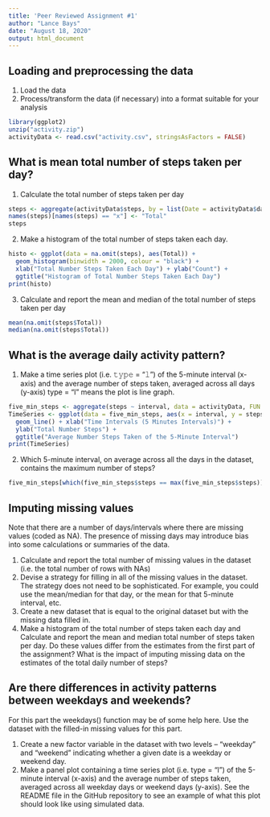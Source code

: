 ---
title: 'Peer Reviewed Assignment #1'
author: "Lance Bays"
date: "August 18, 2020"
output: html_document
---


## Loading and preprocessing the data
1. Load the data
2. Process/transform the data (if necessary) into a format suitable for your analysis

```{r, echo=TRUE}
library(ggplot2)
unzip("activity.zip")
activityData <- read.csv("activity.csv", stringsAsFactors = FALSE)
```

## What is mean total number of steps taken per day?
1. Calculate the total number of steps taken per day
```{r, echo=TRUE}
steps <- aggregate(activityData$steps, by = list(Date = activityData$date), FUN = sum)
names(steps)[names(steps) == "x"] <- "Total"
steps
```

2. Make a histogram of the total number of steps taken each day.
```{r}
histo <- ggplot(data = na.omit(steps), aes(Total)) + 
  geom_histogram(binwidth = 2000, colour = "black") +
  xlab("Total Number Steps Taken Each Day") + ylab("Count") +
  ggtitle("Histogram of Total Number Steps Taken Each Day")
print(histo)
```

3. Calculate and report the mean and median of the total number of steps taken per day
```{r}
mean(na.omit(steps$Total))
median(na.omit(steps$Total))
```

## What is the average daily activity pattern?
1. Make a time series plot (i.e. 𝚝𝚢𝚙𝚎 = “𝚕”) of the 5-minute interval (x-axis) and the average number of steps taken, averaged across all days (y-axis) type = “l” means the plot is line graph.

```{r, echo=TRUE}
five_min_steps <- aggregate(steps ~ interval, data = activityData, FUN =mean)
TimeSeries <- ggplot(data = five_min_steps, aes(x = interval, y = steps)) +
  geom_line() + xlab("Time Intervals (5 Minutes Intervals)") +
  ylab("Total Number Steps") +
  ggtitle("Average Number Steps Taken of the 5-Minute Interval")
print(TimeSeries)
```

2. Which 5-minute interval, on average across all the days in the dataset, contains the maximum number of steps?
```{r}
five_min_steps[which(five_min_steps$steps == max(five_min_steps$steps)),]
```


## Imputing missing values
Note that there are a number of days/intervals where there are missing values (coded as NA). The presence of missing days may introduce bias into some calculations or summaries of the data.

1. Calculate and report the total number of missing values in the dataset (i.e. the total number of rows with NAs)
2. Devise a strategy for filling in all of the missing values in the dataset. The strategy does not need to be sophisticated. For example, you could use the mean/median for that day, or the mean for that 5-minute interval, etc.
3. Create a new dataset that is equal to the original dataset but with the missing data filled in.
4. Make a histogram of the total number of steps taken each day and Calculate and report the mean and median total number of steps taken per day. Do these values differ from the estimates from the first part of the assignment? What is the impact of imputing missing data on the estimates of the total daily number of steps?



## Are there differences in activity patterns between weekdays and weekends?

For this part the weekdays() function may be of some help here. Use the dataset with the filled-in missing values for this part.

1. Create a new factor variable in the dataset with two levels – “weekday” and “weekend” indicating whether a given date is a weekday or weekend day.
2. Make a panel plot containing a time series plot (i.e. type = "l") of the 5-minute interval (x-axis) and the average number of steps taken, averaged across all weekday days or weekend days (y-axis). See the README file in the GitHub repository to see an example of what this plot should look like using simulated data.
